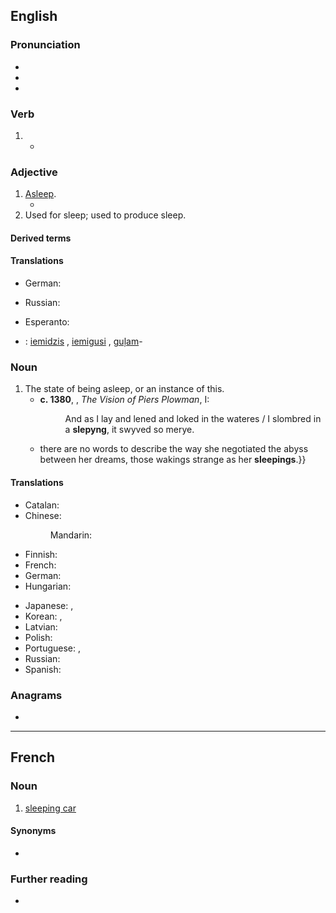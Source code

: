 ==English==

===Pronunciation===
* {{IPA|en|/ˈsliːpɪŋ/}}
* {{audio|en|en-us-sleeping.ogg|Audio (US)}}
* {{rhymes|en|iːpɪŋ}}

===Verb===
{{head|en|verb form}}

# {{present participle of|en|sleep|nocat=1}}
#* {{quote-book|en|year=1963|author={{w|Margery Allingham}}|title={{w|The China Governess}}
|chapter=20|url=http://openlibrary.org/works/OL2004261W
|passage=&lsquo;No. I only opened the door a foot and put my head in. The street lamps shine into that room. I could see him. He was all right. '''Sleeping''' like a great grampus. Poor, poor chap.’}}

===Adjective===
{{en-adj|-}}

# [[asleep|Asleep]].
#* {{quote-journal|en|date=2013-07-19|author=[http://www.theguardian.com/profile/iansample Ian Sample]
|volume=189|issue=6|page=34|magazine={{w|The Guardian Weekly}}
|title=[http://www.theguardian.com/lifeandstyle/2013/jul/08/irregular-bedtimes-affect-childrens-brains Irregular bedtimes may affect children's brains]
|passage=Irregular bedtimes may disrupt healthy brain development in young children, according to a study of intelligence and '''sleeping''' habits.&nbsp; &para;&nbsp;Going to bed at a different time each night affected girls more than boys, but both fared worse on mental tasks than children who had a set bedtime, researchers found.}}
# Used for sleep; used to produce sleep.

====Derived terms====
{{der3|en|title=Terms derived from ''sleeping'' (adj)
|sleeping bag
|Sleeping Beauty
|sleeping car
|sleeping hours
|sleeping pill
|sleeping policeman
|sleeping room
}}

====Translations====
{{trans-see|asleep}}

{{trans-top|used for sleep; used to produce sleep}}
* German: {{t+|de|Schlaf|alt=Schlaf-}} {{qualifier|prefix}}
{{trans-mid}}
* Russian: {{t+|ru|спа́льный|m|sc=Cyrl}}
{{trans-bottom}}

{{checktrans-top}}
* Esperanto: {{t-check|eo|dormanta}}
{{trans-mid}}
* {{ttbc|lv}}: [[iemidzis]] {{g|m}}, [[iemigusi]] {{g|f}}, [[guļam]]-
{{trans-bottom}}

===Noun===
{{en-noun|~}}

# The state of being asleep, or an instance of this.
#* '''c. 1380''', {{w|William Langland}}, ''The Vision of Piers Plowman'', I:
#*: And as I lay and lened and loked in the wateres / I slombred in a '''slepyng''', it swyved so merye.
#* {{quote-book|en|year=1995|author=Angela Carter|title=The Bloody Chamber and Other Stories|page=144|passage={{...}} there are no words to describe the way she negotiated the abyss between her dreams, those wakings strange as her '''sleepings'''.}}

====Translations====
{{trans-top|state or act of being asleep}}
* Catalan: {{t+|ca|dormint|m}}
* Chinese:
*: Mandarin: {{t+|cmn|睡眠|tr=shuìmián|sc=Hani}}
* Finnish: {{t+|fi|nukkuminen}}
* French: {{t+|fr|sommeil|m}}
* German: {{t+|de|Schlaf|m}}
* Hungarian: {{t+|hu|alvás}}
{{trans-mid}}
* Japanese: {{t+|ja|睡眠|tr=すいみん, suimin|sc=Jpan}}, {{t+|ja|眠り|tr=ねむり, nemuri|sc=Jpan}}
* Korean: {{t+|ko|잠}}, {{t+|ko|수면}}
* Latvian: {{t|lv|gulēšana|f}}
* Polish: {{t+|pl|spanie|n}}
* Portuguese: {{t+|pt|sono|m}}, {{t|pt|dormida|f}}
* Russian: {{t+|ru|сон|m}}
* Spanish: {{t+|es|durmiendo|m}}
{{trans-bottom}}

===Anagrams===
* {{anagrams|en|a=eegilnps|peelings|speeling}}

----

==French==

===Noun===
{{fr-noun|m}}

# [[sleeping car]]

====Synonyms====
* {{l|fr|wagon-lit}}

===Further reading===
* {{R:TLFi}}
